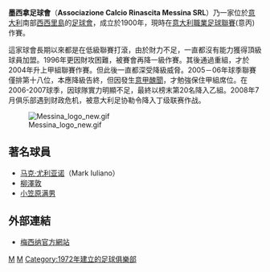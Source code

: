 {{noteTA
|1=zh-hans:墨西拿;zh-hk:墨西拿;zh-tw:美西納;
|G1=意甲
}}
{{Infobox Football club 
|  clubname = 墨西拿
|  image    = [[File:ACR_Messina.png|175px]] 
|  fullname = Associazione Calcio Rinascita Messina SRL
|  nickname = ''Biancoscudati''（白色盾牌）<br />''Giallorossi''（黃紅色）
|  founded  = 1972年 
|  ground   = {{link-en|圣菲利普球场|Stadio San Filippo}}，<br />[[墨西拿|墨西拿]]，[[意大利|意大利]] |
  capacity = 37,895<ref name=ministero>[http://www.osservatoriosport.interno.it/allegati/impianti/impianti_superiori_7500.pdf Impianti superiori a 7500] {{webarchive|url=https://web.archive.org/web/20110721225554/http://www.osservatoriosport.interno.it/allegati/impianti/impianti_superiori_7500.pdf |date=2011-07-21 }} osservatoriosport.interno.it</ref> | 
  owner    = |
  chairman = Natale Stracuzzi|
  mgrtitle = Head coach |
  manager  =  |
  league   = [[意大利足球丙级联赛|意大利足球丙级联赛]] |
  season   = 2021–22 |
  position = [[意大利職業足球聯賽|意丙C組]]，第 15 位 |
|pattern_b1=_nacional0708
|body1=ffffff
|pattern_la1=_yellowshoulders
|leftarm1=ffffff
|pattern_ra1=_yellowshoulders
|rightarm1=ffffff
|pattern_sh1=_yellowsides
|shorts1=000000
|socks1=000000
|pattern_b2=_thinyellowsides
|body2=ff0000
|pattern_la2=_yellowshoulders
|leftarm2=ff0000
|pattern_ra2=_yellowshoulders
|rightarm2=ff0000
|pattern_sh2=_yellowsides
|shorts2=ff0000
|socks2=ff0000
|pattern_b3=_thinredsides
|body3=708090
|pattern_la3=_yellowshoulders
|leftarm3=708090
|pattern_ra3=_yellowshoulders
|rightarm3=708090
|pattern_sh3=_redstripes
|shorts3=708090
|socks3=ffffff
}}
'''墨西拿足球會'''（'''Associazione Calcio Rinascita Messina SRL'''）乃一家位於[[意大利|意大利]]南部[[西西里島|西西里島]]的[[足球會|足球會]]，成立於1900年，現時在[[意大利職業足球聯賽|意大利職業足球聯賽]](意丙)作賽。

這家球會長期以來都是在低級聯賽打滾，由於財力不足，一直都沒有能力獲得頂級球員加盟。1996年更因財攻困難，被賽會再降一級作賽。其後通過重組，才於2004年升上甲組聯賽作賽。但此後一直都深受降級威脅。2005－06年球季聯賽僅排第十八位，本應降級告終，但因發生[[2006年意甲醜聞|意甲醜聞]]，才勉強保住甲組席位。在2006-2007球季，因球隊實力明顯不足，最終以榜末第20名降入乙組。2008年7月俱乐部遇到财政危机，被意大利足协勒令降入丁级联赛作战。


[[File:Messina_logo_new.gif|left]]

== 著名球員 ==
* [[马克·尤利亚诺|马克·尤利亚诺]]（Mark Iuliano）
* [[柳澤敦|柳澤敦]]
* [[小笠原满男|小笠原满男]] {{Flagicon|Japan}}

== 外部連結 ==
* [https://web.archive.org/web/20070202024101/http://www.fcmessina.it/ 梅西纳官方網站]

{{意甲}}

[[Category:意大利足球俱樂部|M]]
[[Category:西西里文化|M]]
[[Category:1972年建立的足球俱樂部|Category:1972年建立的足球俱樂部]]